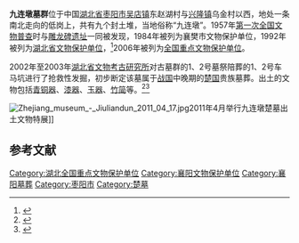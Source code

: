 {{coord|31|58|27|N|112|51|06|E|display=title|scale:100000}}
{{文物保护单位
| 级别 = 全国
| 名称 = 九连墩墓群
| 图片 = 
| 所在 = [[湖北省|湖北省]][[枣阳市|枣阳市]]
| 分类 = 古墓葬
| 时代 = [[战国|战国]]
| 编号 = 6-269	
| 登录 = 2006年
}}
'''九连墩墓群'''位于中国[[湖北省|湖北省]][[枣阳市|枣阳市]][[吴店镇|吴店镇]]东赵湖村与[[兴隆镇|兴隆镇]]乌金村以西，地处一条南北走向的低岗上，共有九个封土堆，当地俗称“九连墩”。1957年[[第一次全国文物普查|第一次全国文物普查]]时与[[雕龙碑遗址|雕龙碑遗址]]一同被发现，1984年被列为襄樊市文物保护单位，1992年被列为[[湖北省文物保护单位|湖北省文物保护单位]]，<ref>{{cite web|title=九连墩墓群探秘|author=|publisher=新华网，原载襄阳汉江网|url=http://www.hb.xinhuanet.com/cwh/2005-03/04/content_3819416.htm|deadurl=yes|archiveurl=https://web.archive.org/web/20130503003742/http://www.hb.xinhuanet.com/cwh/2005-03/04/content_3819416.htm|archivedate=2013-05-03|accessdate=2011-04-19}}</ref>2006年被列为[[全国重点文物保护单位|全国重点文物保护单位]]。

2002年至2003年[[湖北省文物考古研究所|湖北省文物考古研究所]]对古墓群的1、2号墓祭陪葬的1、2号车马坑进行了抢救性发掘，初步断定该墓属于[[战国|战国]]中晚期的[[楚国|楚国]]贵族墓葬。出土的文物包括[[青铜器|青铜器]]、[[漆器|漆器]]、[[玉器|玉器]]、[[竹简|竹简]]等。<ref>{{cite web |title=湖北九连墩楚墓已经出土500多件精美文物 |publisher=中国网 |url=http://www.china.com.cn/chinese/CU-c/250635.htm |accessdate=2011-04-19 |archive-date=2013-05-30 |archive-url=https://web.archive.org/web/20130530060227/http://www.china.com.cn/chinese/CU-c/250635.htm |dead-url=no }}</ref><ref>{{cite web |title=九连墩竹简是今年全国考古最重大的发现 |publisher=人民网 |url=http://www.people.com.cn/GB/kejiao/42/154/20021225/895752.html |accessdate=2011-04-19 |archive-date=2003-03-21 |archive-url=https://web.archive.org/web/20030321092903/http://www.people.com.cn/GB/kejiao/42/154/20021225/895752.html |dead-url=no }}</ref>

[[File:Zhejiang_museum_-_Jiuliandun_2011_04_17.jpg|thumb]]2011年4月举行九连墩楚墓出土文物特展]]

==参考文献==
{{reflist}}

{{湖北全国重点文物保护单位}}

{{DEFAULTSORT:J}}
[[Category:湖北全国重点文物保护单位|Category:湖北全国重点文物保护单位]]
[[Category:襄阳文物保护单位|Category:襄阳文物保护单位]]
[[Category:襄阳墓葬|Category:襄阳墓葬]]
[[Category:枣阳市|Category:枣阳市]]
[[Category:楚墓|Category:楚墓]]